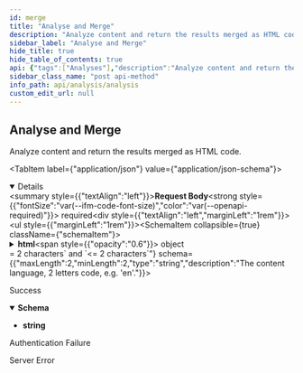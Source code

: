 ```yaml
---
id: merge
title: "Analyse and Merge"
description: "Analyze content and return the results merged as HTML code."
sidebar_label: "Analyse and Merge"
hide_title: true
hide_table_of_contents: true
api: {"tags":["Analyses"],"description":"Analyze content and return the results merged as HTML code.","operationId":"merge","requestBody":{"content":{"application/json":{"schema":{"required":["language","scope"],"type":"object","properties":{"html":{"type":"object","properties":{"fragment":{"type":"string","description":"The html fragment to analyze."},"page":{"type":"string","description":"The html page to analyze, either fragment or page should be present"}},"description":"The html fragment or html page to analyze.","title":"Html"},"url":{"type":"string","description":"The url of the page to analyze.","format":"url"},"urlClient":{"type":"string","description":"The client which the analysis should use to extract the content, by default chrome is used.","enum":["CHROME","PLAIN_HTTP","CHROME, PLAIN_HTTP"]},"language":{"maxLength":2,"minLength":2,"type":"string","description":"The content language, 2 letters code, e.g. 'en'."},"text":{"type":"string","description":"A textual fragment."},"exclude":{"type":"array","description":"An array of item IDs to exclude from the analysis results.","items":{"type":"string","description":"An array of item IDs to exclude from the analysis results.","format":"url"}},"scope":{"type":"string","description":"The scope of the analysis, one of 'local', 'network', 'cloud-only', 'network-only' or 'all'."},"matches":{"type":"integer","description":"Filter out results that don't have at least the specified number of occurrences. By default 1.","format":"int32"},"links":{"type":"string","description":"When returning an interpolated HTML results, matches should have the 'wl-link' class. By default 'no'."}},"description":"The request","title":"Request"}}},"required":true},"responses":{"200":{"description":"Success","content":{"text/html":{"schema":{"type":"string"}}}},"401":{"description":"Authentication Failure"},"500":{"description":"Server Error"}},"security":[{"ApiKey":[]}],"method":"post","path":"/merge","servers":[{"url":"https://api.wordlift.io/analysis"}],"securitySchemes":{"ApiKey":{"type":"apiKey","name":"Authorization","in":"header"}},"jsonRequestBodyExample":{"html":{"fragment":"string","page":"string"},"url":"string","urlClient":"CHROME","language":"string","text":"string","exclude":["string"],"scope":"string","matches":0,"links":"string"},"info":{"title":"Analysis","description":"Analyse content using Linked Data and Knowledge Graphs.","termsOfService":"https://wordlift.io/terms-of-service/","contact":{"name":"WordLift","url":"https://wordlift.io","email":"hello@wordlift.io"},"license":{"name":"(c) copyright 2022-present WordLift","url":"https://wordlift.io"},"version":"1.0"},"postman":{"name":"Analyse and Merge","description":{"content":"Analyze content and return the results merged as HTML code.","type":"text/plain"},"url":{"path":["merge"],"host":["{{baseUrl}}"],"query":[],"variable":[]},"header":[{"key":"Content-Type","value":"application/json"},{"key":"Accept","value":"text/html"}],"method":"POST","body":{"mode":"raw","raw":"\"\"","options":{"raw":{"language":"json"}}},"auth":{"type":"apikey","apikey":[{"type":"any","value":"Authorization","key":"key"},{"type":"any","value":"<API Key>","key":"value"},{"type":"any","value":"header","key":"in"}]}}}
sidebar_class_name: "post api-method"
info_path: api/analysis/analysis
custom_edit_url: null
---
```



## Analyse and Merge



Analyze content and return the results merged as HTML code.

<MimeTabs><TabItem label={"application/json"} value={"application/json-schema"}><details style={{}} data-collapsed={false} open={true}><summary style={{"textAlign":"left"}}><strong>Request Body</strong><strong style={{"fontSize":"var(--ifm-code-font-size)","color":"var(--openapi-required)"}}> required</strong></summary><div style={{"textAlign":"left","marginLeft":"1rem"}}></div><ul style={{"marginLeft":"1rem"}}><SchemaItem collapsible={true} className={"schemaItem"}><details style={{}}><summary style={{}}><strong>html</strong><span style={{"opacity":"0.6"}}> object</span></summary><div style={{"marginLeft":"1rem"}}><div style={{"marginTop":".5rem","marginBottom":".5rem"}}>

The html fragment or html page to analyze.

</div><SchemaItem collapsible={false} name={"fragment"} required={false} schemaName={"string"} qualifierMessage={undefined} schema={{"type":"string","description":"The html fragment to analyze."}}></SchemaItem><SchemaItem collapsible={false} name={"page"} required={false} schemaName={"string"} qualifierMessage={undefined} schema={{"type":"string","description":"The html page to analyze, either fragment or page should be present"}}></SchemaItem></div></details></SchemaItem><SchemaItem collapsible={false} name={"url"} required={false} schemaName={"url"} qualifierMessage={undefined} schema={{"type":"string","description":"The url of the page to analyze.","format":"url"}}></SchemaItem><SchemaItem collapsible={false} name={"urlClient"} required={false} schemaName={"string"} qualifierMessage={"**Possible values:** [`CHROME`, `PLAIN_HTTP`, `CHROME, PLAIN_HTTP`]"} schema={{"type":"string","description":"The client which the analysis should use to extract the content, by default chrome is used.","enum":["CHROME","PLAIN_HTTP","CHROME, PLAIN_HTTP"]}}></SchemaItem><SchemaItem collapsible={false} name={"language"} required={true} schemaName={"string"} qualifierMessage={"**Possible values:** `>= 2 characters` and `<= 2 characters`"} schema={{"maxLength":2,"minLength":2,"type":"string","description":"The content language, 2 letters code, e.g. 'en'."}}></SchemaItem><SchemaItem collapsible={false} name={"text"} required={false} schemaName={"string"} qualifierMessage={undefined} schema={{"type":"string","description":"A textual fragment."}}></SchemaItem><SchemaItem collapsible={false} name={"exclude"} required={false} schemaName={"url[]"} qualifierMessage={undefined} schema={{"type":"array","description":"An array of item IDs to exclude from the analysis results.","items":{"type":"string","description":"An array of item IDs to exclude from the analysis results.","format":"url"}}}></SchemaItem><SchemaItem collapsible={false} name={"scope"} required={true} schemaName={"string"} qualifierMessage={undefined} schema={{"type":"string","description":"The scope of the analysis, one of 'local', 'network', 'cloud-only', 'network-only' or 'all'."}}></SchemaItem><SchemaItem collapsible={false} name={"matches"} required={false} schemaName={"int32"} qualifierMessage={undefined} schema={{"type":"integer","description":"Filter out results that don't have at least the specified number of occurrences. By default 1.","format":"int32"}}></SchemaItem><SchemaItem collapsible={false} name={"links"} required={false} schemaName={"string"} qualifierMessage={undefined} schema={{"type":"string","description":"When returning an interpolated HTML results, matches should have the 'wl-link' class. By default 'no'."}}></SchemaItem></ul></details></TabItem></MimeTabs><div><ApiTabs><TabItem label={"200"} value={"200"}><div>

Success

</div><div><MimeTabs schemaType={"response"}><TabItem label={"text/html"} value={"text/html"}><SchemaTabs><TabItem label={"Schema"} value={"Schema"}><details style={{}} data-collapsed={false} open={true}><summary style={{"textAlign":"left"}}><strong>Schema</strong></summary><div style={{"textAlign":"left","marginLeft":"1rem"}}></div><ul style={{"marginLeft":"1rem"}}><li><div><strong>string</strong></div></li></ul></details></TabItem></SchemaTabs></TabItem></MimeTabs></div></TabItem><TabItem label={"401"} value={"401"}><div>

Authentication Failure

</div><div></div></TabItem><TabItem label={"500"} value={"500"}><div>

Server Error

</div><div></div></TabItem></ApiTabs></div>
      